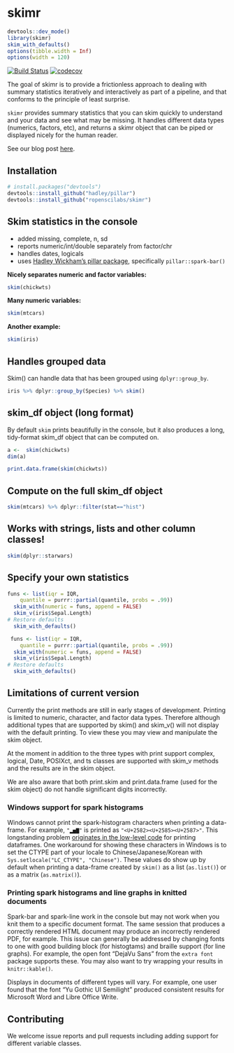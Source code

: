 # skimr
```r
devtools::dev_mode()
library(skimr)
skim_with_defaults()
options(tibble.width = Inf)
options(width = 120)
```

[![Build Status](https://travis-ci.org/ropenscilabs/skimr.svg?branch=master)](https://travis-ci.org/ropenscilabs/skimr)
[![codecov](https://codecov.io/gh/ropenscilabs/skimr/branch/master/graph/badge.svg)](https://codecov.io/gh/ropenscilabs/skimr)

The goal of skimr is to provide a frictionless approach to dealing with summary statistics iteratively and interactively as part of a pipeline, and that conforms to the principle of least surprise. 

`skimr` provides summary statistics that you can skim quickly to understand and your data and see what may be missing. It handles different data types (numerics, factors, etc), and returns a skimr object that can be piped or displayed nicely for the human reader. 

See our blog post [here](https://rawgit.com/ropenscilabs/skimr/master/blog.html).

## Installation


``` r
# install.packages("devtools")
devtools::install_github("hadley/pillar")
devtools::install_github("ropenscilabs/skimr")
```

## Skim statistics in the console

- added missing, complete, n, sd
- reports numeric/int/double separately from factor/chr
- handles dates, logicals
- uses [Hadley Wickham's pillar package](https://github.com/hadley/pillar), specifically `pillar::spark-bar()`

**Nicely separates numeric and factor variables:**  

```r
skim(chickwts)
```

**Many numeric variables:**  
```r
skim(mtcars)
```

 
**Another example:**  
```r
skim(iris)
```

## Handles grouped data

Skim() can handle data that has been grouped using `dplyr::group_by`.

```r
iris %>% dplyr::group_by(Species) %>% skim()
```

## skim_df object (long format)

By default `skim` prints beautifully in the console, but it also produces a long, tidy-format skim_df object that can be computed on. 

```r
a <-  skim(chickwts)
dim(a)

```


```r
print.data.frame(skim(chickwts))
```


## Compute on the full skim_df object
```r
skim(mtcars) %>% dplyr::filter(stat=="hist")
```

## Works with strings, lists and other column classes!

```r
skim(dplyr::starwars)
```


## Specify your own statistics

```r
funs <- list(iqr = IQR,
    quantile = purrr::partial(quantile, probs = .99))
  skim_with(numeric = funs, append = FALSE)
  skim_v(iris$Sepal.Length)
# Restore defaults
  skim_with_defaults()
```


```r

 funs <- list(iqr = IQR,
    quantile = purrr::partial(quantile, probs = .99))
  skim_with(numeric = funs, append = FALSE)
  skim_v(iris$Sepal.Length)
# Restore defaults
  skim_with_defaults()

```

## Limitations of current version

Currently the print methods are still in early stages of development. Printing is limited to numeric, character,
and factor data types. Therefore although additional types that are supported by skim() 
and skim_v() will not display with the default printing.  To view these you may view and manipulate the 
skim object.

At the moment in addition to the three types with print support complex, logical, Date, POSIXct, and ts classes
are supported with skim_v methods and the results are in the skim object.

We are also aware that both print.skim and print.data.frame (used for the skim object)  do not handle 
significant digits incorrectly.  

### Windows support for spark histograms

Windows cannot print the spark-histogram characters when printing a data-frame. For example, 
`"▂▅▇"` is printed as `"<U+2582><U+2585><U+2587>"`. This longstanding problem [originates in 
the low-level code](http://r.789695.n4.nabble.com/Unicode-display-problem-with-data-frames-under-Windows-td4707639.html) 
for printing dataframes. One workaround for showing these characters in Windows is to set the CTYPE part of your locale to Chinese/Japanese/Korean with `Sys.setlocale("LC_CTYPE", "Chinese")`. These values do show up by default when printing a data-frame created by `skim()` as a list (`as.list()`) or as a matrix (`as.matrix()`).

### Printing spark histograms and line graphs in knitted documents

Spark-bar and spark-line work in the console but may not work when you knit them to a specific document format.
The same session that produces a correctly rendered HTML document may produce an incorrectly rendered PDF, 
for example. This issue can generally be addressed by changing fonts to one with good building block (for
histogtams) and braille support (for line graphs).  For example, the open font "DejaVu Sans" from 
the `extra font` package supports these.  You may also want to try wrapping your results in `knitr::kable()`.

Displays in documents of different types will vary. For example, one user found that the font 
"Yu Gothic UI Semilight"  produced consistent results for Microsoft Word and Libre Office Write.

## Contributing

We welcome issue reports and pull requests including adding support for different variable classes.
